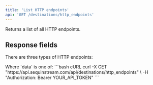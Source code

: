 ```yaml
---
title: 'List HTTP endpoints'
api: 'GET /destinations/http_endpoints'
---
```



Returns a list of all HTTP endpoints.

## Response fields

There are three types of HTTP endpoints:

<ResponseField name="data" type="data[]">
Where `data` is one of:

<ResponseSnippet />
</ResponseField>

<RequestExample>
  ```bash cURL
  curl -X GET "https://api.sequinstream.com/api/destinations/http_endpoints" \
    -H "Authorization: Bearer YOUR_API_TOKEN"
  ```
</RequestExample>

<ListResponseExample /> 